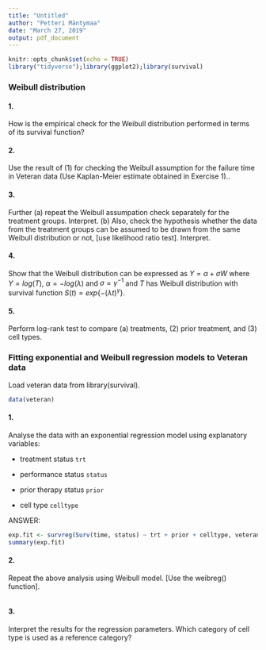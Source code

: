 ```yaml
---
title: "Untitled"
author: "Petteri Mäntymaa"
date: "March 27, 2019"
output: pdf_document
---
```


```r
knitr::opts_chunk$set(echo = TRUE)
library("tidyverse");library(ggplot2);library(survival)
```


### Weibull distribution

#### 1.

How is the empirical check for the Weibull distribution performed in terms of its survival function?

#### 2.

Use the result of (1) for checking the Weibull assumption for the failure time in Veteran data (Use Kaplan-Meier estimate obtained in Exercise 1)..

#### 3.

Further (a) repeat the Weibull assumpation check separately for the treatment groups. Interpret. (b)
Also, check the hypothesis whether the data from the treatment groups can be assumed to be drawn
from the same Weibull distribution or not, [use likelihood ratio test]. Interpret.

#### 4.

Show that the Weibull distribution can be expressed as $Y = \alpha + \sigma W$ where $Y = log(T)$, $\alpha = − log(\lambda)$ and $\sigma = \gamma^{−1}$ and $T$ has Weibull distribution with survival function $S(t) = exp\{−(\lambda t)^\gamma\}$.

#### 5.

Perform log-rank test to compare (a) treatments, (2) prior treatment, and (3) cell types.

### Fitting exponential and Weibull regression models to Veteran data

Load veteran data from library(survival).

```r
data(veteran)
```

#### 1.

Analyse the data with an exponential regression model using explanatory variables:

* treatment status `trt`

* performance status `status`

* prior therapy status `prior`

* cell type `celltype`

ANSWER:

```r
exp.fit <- survreg(Surv(time, status) ~ trt + prior + celltype, veteran)
summary(exp.fit)
```
#### 2.

Repeat the above analysis using Weibull model. [Use the weibreg() function].

```r

```

#### 3.

Interpret the results for the regression parameters. Which category of cell type is used as a reference category?

```r

```
